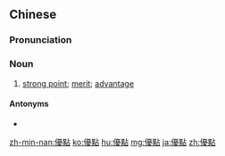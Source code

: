 {{also|优点}}
==Chinese==
{{zh-forms|s=优点}}

===Pronunciation===
{{zh-pron
|m=yōudiǎn
|c=jau1 dim2
|h=pfs=yû-tiám
|mn=iu-tiám
|ma=Zh-youdian.ogg
|cat=n
}}

===Noun===
{{zh-noun}}

# [[strong point]]; [[merit]]; [[advantage]]

====Antonyms====
* {{zh-l|缺點}}

{{zh-cat|Elementary}}

[[zh-min-nan:優點]]
[[ko:優點]]
[[hu:優點]]
[[mg:優點]]
[[ja:優點]]
[[zh:優點]]